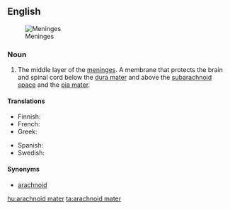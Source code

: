 ==English==
[[File:Meninges-en.svg|thumb|Meninges]]

===Noun===
{{en-noun}}
{{wikipedia}}

# {{anatomy}} The middle layer of the [[meninges]].  A membrane that protects the brain and spinal cord below the [[dura mater]] and above the [[subarachnoid space]] and the [[pia mater]].

====Translations====
{{trans-top|middle layer of the meninges}}
* Finnish: {{t-|fi|lukinkalvo}}
* French: {{t+|fr|arachnoïde|f}}
* Greek: {{t-|el|αραχνοειδής μήνιγξ|f|tr=arachnoidís míninx|sc=Grek}}
{{trans-mid}}
* Spanish: {{t+|es|aracnoides|m}}
* Swedish: {{t|sv|spindelvävshinnan|c}}
{{trans-bottom}}

====Synonyms====
* [[arachnoid]]

[[hu:arachnoid mater]]
[[ta:arachnoid mater]]
